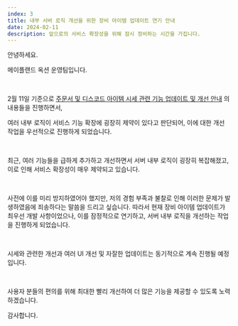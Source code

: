 ```yaml
---
index: 3
title: 내부 서버 로직 개선을 위한 장비 아이템 업데이트 연기 안내
date: 2024-02-11
description: 앞으로의 서비스 확장성을 위해 잠시 정비하는 시간을 가집니다.
---
```


안녕하세요.

메이플랜드 옥션 운영팀입니다.

<br />

2월 11일 기준으로 [주문서 및 디스코드 아이템 시세 관련 기능 업데이트 및 개선 안내](/updates/6) 의 내용들을 진행하면서,

여러 내부 로직이 서비스 기능 확장에 굉장히 제약이 있다고 판단되어, 이에 대한 개선 작업을 우선적으로 진행하게 되었습니다.

<br />

최근, 여러 기능들을 급하게 추가하고 개선하면서 서버 내부 로직이 굉장히 복잡해졌고, 이로 인해 서비스 확장성이 매우 제약되고 있습니다.

<br />

사전에 이를 미리 방지하였어야 했지만, 저의 경험 부족과 불찰로 인해 이러한 문제가 발생하였음에 죄송하다는 말씀을 드리고 싶습니다.
따라서 현재 장비 아이템 업데이트가 최우선 개발 사항이었으나, 이를 잠정적으로 연기하고, 서버 내부 로직을 개선하는 작업을 진행하게 되었습니다.

<br />

시세와 관련한 개선과 여러 UI 개선 및 자잘한 업데이트는 동기적으로 계속 진행될 예정입니다.

<br />

사용자 분들의 편의를 위해 최대한 빨리 개선하여 더 많은 기능을 제공할 수 있도록 노력하겠습니다.

감사합니다.
